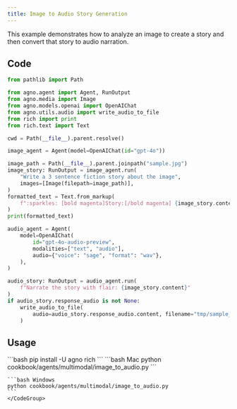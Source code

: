 ```yaml
---
title: Image to Audio Story Generation
---
```


This example demonstrates how to analyze an image to create a story and then convert that story to audio narration.

## Code

```python cookbook/agents/multimodal/image_to_audio.py
from pathlib import Path

from agno.agent import Agent, RunOutput
from agno.media import Image
from agno.models.openai import OpenAIChat
from agno.utils.audio import write_audio_to_file
from rich import print
from rich.text import Text

cwd = Path(__file__).parent.resolve()

image_agent = Agent(model=OpenAIChat(id="gpt-4o"))

image_path = Path(__file__).parent.joinpath("sample.jpg")
image_story: RunOutput = image_agent.run(
    "Write a 3 sentence fiction story about the image",
    images=[Image(filepath=image_path)],
)
formatted_text = Text.from_markup(
    f":sparkles: [bold magenta]Story:[/bold magenta] {image_story.content} :sparkles:"
)
print(formatted_text)

audio_agent = Agent(
    model=OpenAIChat(
        id="gpt-4o-audio-preview",
        modalities=["text", "audio"],
        audio={"voice": "sage", "format": "wav"},
    ),
)

audio_story: RunOutput = audio_agent.run(
    f"Narrate the story with flair: {image_story.content}"
)
if audio_story.response_audio is not None:
    write_audio_to_file(
        audio=audio_story.response_audio.content, filename="tmp/sample_story.wav"
    )
```

## Usage

<Steps>
  <Snippet file="create-venv-step.mdx" />

  <Step title="Install libraries">
    ```bash
    pip install -U agno rich
    ```
  </Step>

  <Step title="Run Agent">
    <CodeGroup>
    ```bash Mac
    python cookbook/agents/multimodal/image_to_audio.py
    ```
    
    ```bash Windows  
    python cookbook/agents/multimodal/image_to_audio.py
    ```
    </CodeGroup>
  </Step>
</Steps>